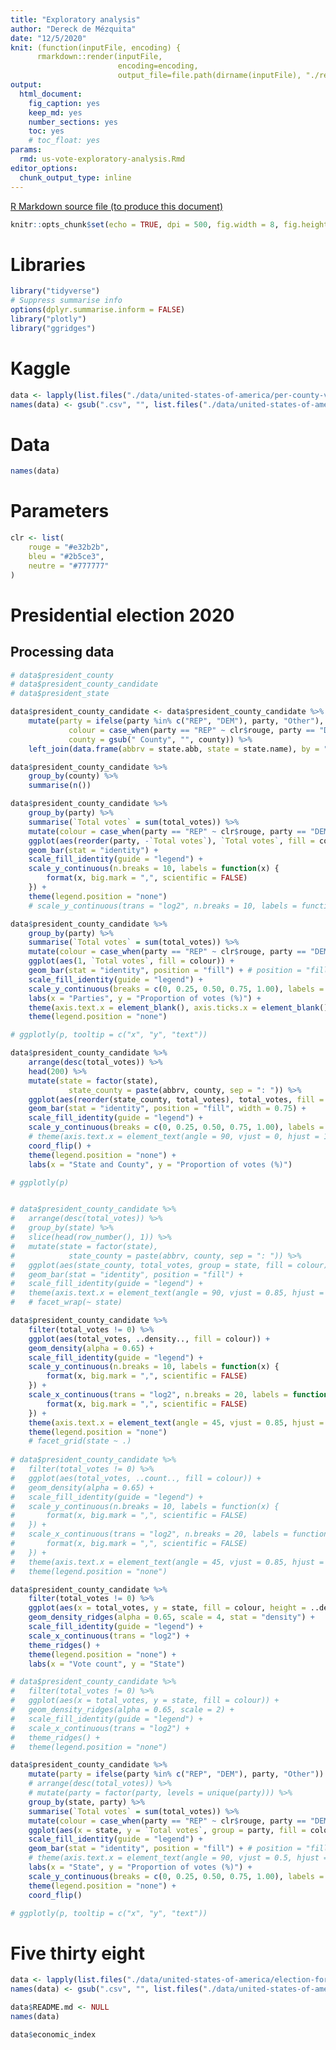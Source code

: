 ```yaml
---
title: "Exploratory analysis"
author: "Dereck de Mézquita"
date: "12/5/2020"
knit: (function(inputFile, encoding) { 
      rmarkdown::render(inputFile,
                        encoding=encoding, 
                        output_file=file.path(dirname(inputFile), "./reports/", "us-vote-exploratory-analysis/us-vote-exploratory-analysis.html")) })
output:
  html_document: 
    fig_caption: yes
    keep_md: yes
    number_sections: yes
    toc: yes
    # toc_float: yes
params:
  rmd: us-vote-exploratory-analysis.Rmd
editor_options: 
  chunk_output_type: inline
---
```


<a download="us-vote-exploratory-analysis.Rmd" href="`r base64enc::dataURI(file = params$rmd, mime = 'text/rmd', encoding = 'base64')`">R Markdown source file (to produce this document)</a>

```r
knitr::opts_chunk$set(echo = TRUE, dpi = 500, fig.width = 8, fig.height = 8, fig.align = "center") #  out.width = "100%", out.height = "60vh"
```

# Libraries

```r
library("tidyverse")
# Suppress summarise info
options(dplyr.summarise.inform = FALSE)
library("plotly")
library("ggridges")
```

# Kaggle

```r
data <- lapply(list.files("./data/united-states-of-america/per-county-votes-20-fontes/", full.names = TRUE), read.csv)
names(data) <- gsub(".csv", "", list.files("./data/united-states-of-america/per-county-votes-20-fontes/"), perl = TRUE)
```

# Data

```r
names(data)
```

# Parameters

```r
clr <- list(
	rouge = "#e32b2b",
	bleu = "#2b5ce3",
	neutre = "#777777"
)
```


# Presidential election 2020

## Processing data

```r
# data$president_county
# data$president_county_candidate
# data$president_state
```

```r
data$president_county_candidate <- data$president_county_candidate %>%
	mutate(party = ifelse(party %in% c("REP", "DEM"), party, "Other"),
			 colour = case_when(party == "REP" ~ clr$rouge, party == "DEM" ~ clr$bleu, TRUE ~ clr$neutre),
			 county = gsub(" County", "", county)) %>%
	left_join(data.frame(abbrv = state.abb, state = state.name), by = "state"); # data$president_county_candidate
```

```r
data$president_county_candidate %>%
	group_by(county) %>%
	summarise(n())
```

```r
data$president_county_candidate %>%
	group_by(party) %>%
	summarise(`Total votes` = sum(total_votes)) %>%
	mutate(colour = case_when(party == "REP" ~ clr$rouge, party == "DEM" ~ clr$bleu, TRUE ~ clr$neutre)) %>%
	ggplot(aes(reorder(party, -`Total votes`), `Total votes`, fill = colour)) +
	geom_bar(stat = "identity") +
	scale_fill_identity(guide = "legend") +
	scale_y_continuous(n.breaks = 10, labels = function(x) {
		format(x, big.mark = ",", scientific = FALSE)
	}) +
	theme(legend.position = "none")
	# scale_y_continuous(trans = "log2", n.breaks = 10, labels = function(x) {format(signif(x, digits = 3), scientific = TRUE)})
```

```r
data$president_county_candidate %>%
	group_by(party) %>%
	summarise(`Total votes` = sum(total_votes)) %>%
	mutate(colour = case_when(party == "REP" ~ clr$rouge, party == "DEM" ~ clr$bleu, TRUE ~ clr$neutre)) %>%
	ggplot(aes(1, `Total votes`, fill = colour)) +
	geom_bar(stat = "identity", position = "fill") + # position = "fill", "stack"
	scale_fill_identity(guide = "legend") +
	scale_y_continuous(breaks = c(0, 0.25, 0.50, 0.75, 1.00), labels = c("0%", "25%", "50%", "25%", "0%")) +
	labs(x = "Parties", y = "Proportion of votes (%)") +
	theme(axis.text.x = element_blank(), axis.ticks.x = element_blank()) +
	theme(legend.position = "none")

# ggplotly(p, tooltip = c("x", "y", "text"))
```


```r
data$president_county_candidate %>%
	arrange(desc(total_votes)) %>%
	head(200) %>%
	mutate(state = factor(state),
			 state_county = paste(abbrv, county, sep = ": ")) %>%
	ggplot(aes(reorder(state_county, total_votes), total_votes, fill = colour)) +
	geom_bar(stat = "identity", position = "fill", width = 0.75) +
	scale_fill_identity(guide = "legend") +
	scale_y_continuous(breaks = c(0, 0.25, 0.50, 0.75, 1.00), labels = c("0%", "25%", "50%", "25%", "0%")) +
	# theme(axis.text.x = element_text(angle = 90, vjust = 0, hjust = 1)) +
	coord_flip() +
	theme(legend.position = "none") +
	labs(x = "State and County", y = "Proportion of votes (%)")

# ggplotly(p)


# data$president_county_candidate %>%
# 	arrange(desc(total_votes)) %>%
# 	group_by(state) %>%
# 	slice(head(row_number(), 1)) %>%
# 	mutate(state = factor(state),
# 			 state_county = paste(abbrv, county, sep = ": ")) %>%
# 	ggplot(aes(state_county, total_votes, group = state, fill = colour)) +
# 	geom_bar(stat = "identity", position = "fill") +
# 	scale_fill_identity(guide = "legend") +
# 	theme(axis.text.x = element_text(angle = 90, vjust = 0.85, hjust = 1)) 
# 	# facet_wrap(~ state)
```


```r
data$president_county_candidate %>%
	filter(total_votes != 0) %>%
	ggplot(aes(total_votes, ..density.., fill = colour)) +
	geom_density(alpha = 0.65) +
	scale_fill_identity(guide = "legend") +
	scale_y_continuous(n.breaks = 10, labels = function(x) {
		format(x, big.mark = ",", scientific = FALSE)
	}) +
	scale_x_continuous(trans = "log2", n.breaks = 20, labels = function(x) {
		format(x, big.mark = ",", scientific = FALSE)
	}) +
	theme(axis.text.x = element_text(angle = 45, vjust = 0.85, hjust = 1))  +
	theme(legend.position = "none")
	# facet_grid(state ~ .)
	
# data$president_county_candidate %>%
# 	filter(total_votes != 0) %>%
# 	ggplot(aes(total_votes, ..count.., fill = colour)) +
# 	geom_density(alpha = 0.65) +
# 	scale_fill_identity(guide = "legend") +
# 	scale_y_continuous(n.breaks = 10, labels = function(x) {
# 		format(x, big.mark = ",", scientific = FALSE)
# 	}) +
# 	scale_x_continuous(trans = "log2", n.breaks = 20, labels = function(x) {
# 		format(x, big.mark = ",", scientific = FALSE)
# 	}) +
# 	theme(axis.text.x = element_text(angle = 45, vjust = 0.85, hjust = 1)) +
# 	theme(legend.position = "none")
```

```r
data$president_county_candidate %>%
	filter(total_votes != 0) %>%
	ggplot(aes(x = total_votes, y = state, fill = colour, height = ..density..)) +
	geom_density_ridges(alpha = 0.65, scale = 4, stat = "density") +
	scale_fill_identity(guide = "legend") +
	scale_x_continuous(trans = "log2") +
	theme_ridges() + 
	theme(legend.position = "none") +
	labs(x = "Vote count", y = "State")

# data$president_county_candidate %>%
# 	filter(total_votes != 0) %>%
# 	ggplot(aes(x = total_votes, y = state, fill = colour)) +
# 	geom_density_ridges(alpha = 0.65, scale = 2) +
# 	scale_fill_identity(guide = "legend") +
# 	scale_x_continuous(trans = "log2") +
# 	theme_ridges() + 
# 	theme(legend.position = "none")
```



```r
data$president_county_candidate %>%
	mutate(party = ifelse(party %in% c("REP", "DEM"), party, "Other")) %>%
	# arrange(desc(total_votes)) %>%
	# mutate(party = factor(party, levels = unique(party))) %>%
	group_by(state, party) %>%
	summarise(`Total votes` = sum(total_votes)) %>%
	mutate(colour = case_when(party == "REP" ~ clr$rouge, party == "DEM" ~ clr$bleu, TRUE ~ clr$neutre)) %>%
	ggplot(aes(x = state, y = `Total votes`, group = party, fill = colour, text = format(`Total votes`, big.mark = ",", scientific = FALSE))) +
	scale_fill_identity(guide = "legend") +
	geom_bar(stat = "identity", position = "fill") + # position = "fill", "stack"
	# theme(axis.text.x = element_text(angle = 90, vjust = 0.5, hjust = 1)) +
	labs(x = "State", y = "Proportion of votes (%)") +
	scale_y_continuous(breaks = c(0, 0.25, 0.50, 0.75, 1.00), labels = c("0%", "25%", "50%", "25%", "0%")) +
	theme(legend.position = "none") +
	coord_flip()

# ggplotly(p, tooltip = c("x", "y", "text"))
```

# Five thirty eight

```r
data <- lapply(list.files("./data/united-states-of-america/election-forecasts-2020-fivethirtyeight/", full.names = TRUE), read.csv)
names(data) <- gsub(".csv", "", list.files("./data/united-states-of-america/election-forecasts-2020-fivethirtyeight/"), perl = TRUE)
```

```r
data$README.md <- NULL
names(data)
```

```r
data$economic_index
```

